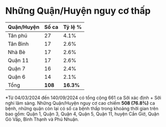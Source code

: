 # Những Quận/Huyện nguy cơ thấp

| **Quận/Huyện** | **Số ca** | **Tỷ lệ %** |
|----------------|-----------|-------------|
| Tân phú        | 27        | 4.1%        |
| Tân Bình       | 17        | 2.6%        |
| Nhà Bè         | 17        | 2.6%        |
| Quận 11        | 17        | 2.6%        |
| Quận 7         | 16        | 2.4%        |
| Quận 6         | 14        | 2.1%        |
| Tổng           | **108**   | **16.3%**   |

\*Từ 04/03/2024 đến 140/09/2024 có tổng cộng 661 ca Sởi xác định + Sởi nghi lâm sàng. Những Quận/Huyện nguy cơ cao chiếm **508 (76.8%)** ca bệnh, những quận còn lại có số ca bệnh thấp trong khoảng thời gian trên bao gồm: Quận 1, Quận 3, Quận 4, Quận 5, Quận 11, huyện Cần Giờ, Quận Gò Vấp, Bình Thạnh và Phú Nhuận.
